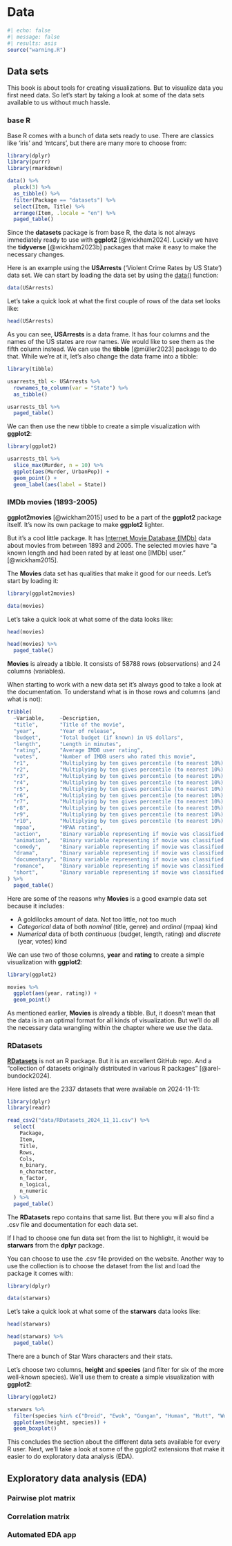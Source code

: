 # Data {#sec-data}

```r
#| echo: false
#| message: false
#| results: asis
source("warning.R")
```

## Data sets

This book is about tools for creating visualizations. But to visualize data you first need data. So let's start by taking a look at some of the data sets available to us without much hassle.

### base R

Base R comes with a bunch of data sets ready to use. There are classics like 'iris' and 'mtcars', but there are many more to choose from:

```r
library(dplyr)
library(purrr)
library(rmarkdown)

data() %>%
  pluck(3) %>%
  as_tibble() %>%
  filter(Package == "datasets") %>%
  select(Item, Title) %>%
  arrange(Item, .locale = "en") %>% 
  paged_table()
```

Since the __datasets__ package is from base R, the data is not always immediately ready to use with __ggplot2__ [@wickham2024]. Luckily we have the __tidyverse__ [@wickham2023b] packages that make it easy to make the necessary changes.

Here is an example using the __USArrests__ ('Violent Crime Rates by US State') data set. We can start by loading the data set by using the [data()](https://www.rdocumentation.org/packages/utils/versions/3.6.2/topics/data) function:

```r
data(USArrests)
```

Let's take a quick look at what the first couple of rows of the data set looks like:

```r
head(USArrests)
```

As you can see, __USArrests__ is a data frame. It has four columns and the names of the US states are row names. We would like to see them as the fifth column instead. We can use the __tibble__ [@müller2023] package to do that. While we're at it, let's also change the data frame into a tibble:

```r
library(tibble)

usarrests_tbl <- USArrests %>%
  rownames_to_column(var = "State") %>%
  as_tibble()
```

```r
usarrests_tbl %>%
  paged_table()
```

We can then use the new tibble to create a simple visualization with __ggplot2__:

```r
library(ggplot2)

usarrests_tbl %>%
  slice_max(Murder, n = 10) %>% 
  ggplot(aes(Murder, UrbanPop)) +
  geom_point() +
  geom_label(aes(label = State))
```

### IMDb movies (1893-2005)

__ggplot2movies__ [@wickham2015] used to be a part of the __ggplot2__ package itself. It’s now its own package to make __ggplot2__ lighter.

But it’s a cool little package. It has [Internet Movie Database (IMDb)](https://www.imdb.com/) data about movies from between 1893 and 2005. The selected movies have "a known length and had been rated by at least one \[IMDb\] user." [@wickham2015].

The __Movies__ data set has qualities that make it good for our needs. Let’s start by loading it:

```r
library(ggplot2movies)

data(movies)
```

Let's take a quick look at what some of the data looks like:

```r
head(movies)
```

```r
head(movies) %>%
  paged_table()
```

__Movies__ is already a tibble. It consists of 58788 rows (observations) and 24 columns (variables).

When starting to work with a new data set it's always good to take a look at the documentation. To understand what is in those rows and columns (and what is not):

```r
tribble(
  ~Variable,     ~Description,
  "title",       "Title of the movie",
  "year",        "Year of release",
  "budget",      "Total budget (if known) in US dollars",
  "length",      "Length in minutes",
  "rating",      "Average IMDB user rating",
  "votes",       "Number of IMDB users who rated this movie",
  "r1",          "Multiplying by ten gives percentile (to nearest 10%) of users who rated this movie a 1",
  "r2",          "Multiplying by ten gives percentile (to nearest 10%) of users who rated this movie a 2",
  "r3",          "Multiplying by ten gives percentile (to nearest 10%) of users who rated this movie a 3",
  "r4",          "Multiplying by ten gives percentile (to nearest 10%) of users who rated this movie a 4",
  "r5",          "Multiplying by ten gives percentile (to nearest 10%) of users who rated this movie a 5",
  "r6",          "Multiplying by ten gives percentile (to nearest 10%) of users who rated this movie a 6",
  "r7",          "Multiplying by ten gives percentile (to nearest 10%) of users who rated this movie a 7",
  "r8",          "Multiplying by ten gives percentile (to nearest 10%) of users who rated this movie a 8",
  "r9",          "Multiplying by ten gives percentile (to nearest 10%) of users who rated this movie a 9",
  "r10",         "Multiplying by ten gives percentile (to nearest 10%) of users who rated this movie a 10",
  "mpaa",        "MPAA rating",
  "action",      "Binary variable representing if movie was classified as belonging to that genre",
  "animation",   "Binary variable representing if movie was classified as belonging to that genre",
  "comedy",      "Binary variable representing if movie was classified as belonging to that genre",
  "drama",       "Binary variable representing if movie was classified as belonging to that genre",
  "documentary", "Binary variable representing if movie was classified as belonging to that genre",
  "romance",     "Binary variable representing if movie was classified as belonging to that genre",
  "short",       "Binary variable representing if movie was classified as belonging to that genre"
) %>%
  paged_table()
```

Here are some of the reasons why __Movies__ is a good example data set because it includes:

- A goldilocks amount of data. Not too little, not too much
- _Categorical_ data of both _nominal_ (title, genre) and _ordinal_ (mpaa) kind
- _Numerical_ data of both _continuous_ (budget, length, rating) and _discrete_ (year, votes) kind

We can use two of those columns, __year__ and __rating__ to create a simple visualization with __ggplot2__:

```r
library(ggplot2)

movies %>%
  ggplot(aes(year, rating)) +
  geom_point()
```

As mentioned earlier, __Movies__ is already a tibble. But, it doesn't mean that the data is in an optimal format for all kinds of visualization. But we'll do all the necessary data wrangling within the chapter where we use the data.

### RDatasets

[__RDatasets__](https://vincentarelbundock.github.io/Rdatasets/articles/data.html) is not an R package. But it is an excellent GitHub repo. And a “collection of datasets originally distributed in various R packages" [@arel-bundock2024].

Here listed are the 2337 datasets that were available on 2024-11-11:

```r
library(dplyr)
library(readr)

read_csv2("data/RDatasets_2024_11_11.csv") %>%
  select(
    Package,
    Item,
    Title,
    Rows,
    Cols,
    n_binary,
    n_character,
    n_factor,
    n_logical,
    n_numeric
  ) %>%
  paged_table()
```

The __RDatasets__ repo contains that same list. But there you will also find a .csv file and documentation for each data set.

If I had to choose one fun data set from the list to highlight, it would be __starwars__ from the __dplyr__ package.

You can choose to use the .csv file provided on the website. Another way to use the collection is to choose the dataset from the list and load the package it comes with:

```r
library(dplyr)

data(starwars)
```

Let's take a quick look at what some of the __starwars__ data looks like:

```r
head(starwars)
```

```r
head(starwars) %>%
  paged_table()
```

There are a bunch of Star Wars characters and their stats.

Let's choose two columns, __height__ and __species__ (and filter for six of the more well-known species). We'll use them to create a simple visualization with __ggplot2__:

```r
library(ggplot2)

starwars %>%
  filter(species %in% c("Droid", "Ewok", "Gungan", "Human", "Hutt", "Wookiee")) %>%
  ggplot(aes(height, species)) +
  geom_boxplot()
```

This concludes the section about the different data sets available for every R user. Next, we'll take a look at some of the ggplot2 extensions that make it easier to do exploratory data analysis (EDA).

## Exploratory data analysis (EDA)

### Pairwise plot matrix

### Correlation matrix

### Automated EDA app
